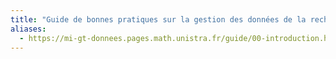 ```yaml
---
title: "Guide de bonnes pratiques sur la gestion des données de la recherche"
aliases:
  - https://mi-gt-donnees.pages.math.unistra.fr/guide/00-introduction.html
---
```

